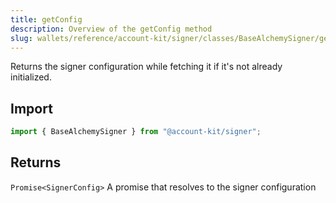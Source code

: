 ```yaml
---
title: getConfig
description: Overview of the getConfig method
slug: wallets/reference/account-kit/signer/classes/BaseAlchemySigner/getConfig
---
```


Returns the signer configuration while fetching it if it's not already initialized.

## Import

```ts
import { BaseAlchemySigner } from "@account-kit/signer";
```

## Returns

`Promise<SignerConfig>`
A promise that resolves to the signer configuration
